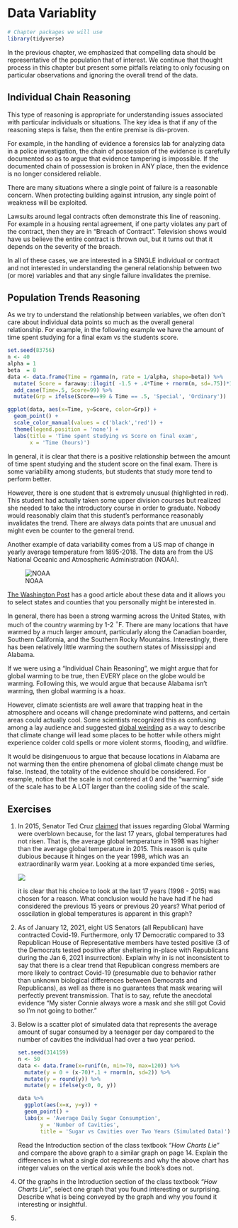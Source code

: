 # Data Variablity

```r
# Chapter packages we will use
library(tidyverse)
```


In the previous chapter, we emphasized that compelling data should be representative
of the population that of interest. We continue that thought process in this chapter
but present some pitfalls relating to only focusing on particular observations
and ignoring the overall trend of the data.


## Individual Chain Reasoning

This type of reasoning is appropriate for understanding issues associated with
particular individuals or situations. The key idea is that if any of the reasoning
steps is false, then the entire premise is dis-proven.

For example, in the handling of evidence a forensics lab for analyzing data in a
police investigation, the chain of possession of the evidence is carefully documented 
so as to argue that evidence tampering is impossible. If the documented chain
of possession is broken in ANY place, then the evidence is no longer considered
reliable.

There are many situations where a single point of failure is a reasonable concern.
When protecting building against intrusion, any single point of weakness will be
exploited.

Lawsuits around legal contracts often demonstrate this line of reasoning. For
example in a housing rental agreement, if one party violates any part of the 
contract, then they are in "Breach of Contract". Television shows would have
us believe the entire contract is thrown out, but it turns out that it depends 
on the severity of the breach.

In all of these cases, we are interested in a SINGLE individual or contract and
not interested in understanding the general relationship between two (or more) 
variables and that any single failure invalidates the premise.


## Population Trends Reasoning

As we try to understand the relationship between variables, we often don't
care about individual data points so much as the overall general relationship.
For example, in the following example we have the amount of time spent studying
for a final exam vs the students score.

```r
set.seed(83756)
n <- 40
alpha = 1
beta  = 8
data <- data.frame(Time = rgamma(n, rate = 1/alpha, shape=beta)) %>%
  mutate( Score = faraway::ilogit( -1.5 + .4*Time + rnorm(n, sd=.75))*100 ) %>%
  add_case(Time=.5, Score=99) %>%
  mutate(Grp = ifelse(Score==99 & Time == .5, 'Special', 'Ordinary'))

ggplot(data, aes(x=Time, y=Score, color=Grp)) +
  geom_point() +
  scale_color_manual(values = c('black','red')) +
  theme(legend.position = 'none') +
  labs(title = 'Time spent studying vs Score on final exam', 
       x = 'Time (hours)')
```

In general, it is clear that there is a positive relationship between the amount
of time spent studying and the student score on the final exam. There is some
variability among students, but students that study more tend to perform better.

However, there is one student that is extremely unusual (highlighted in red). This
student had actually taken some upper division courses but realized she needed to
take the introductory course in order to graduate. Nobody would reasonably claim
that this student's performance reasonably invalidates the trend. There are always
data points that are unusual and might even be counter to the general trend.


Another example of data variability comes from a US map of change in yearly average
temperature from 1895-2018. The data are from the US National Oceanic and Atmospheric
Administration (NOAA). 

![NOAA](Images/US_Temperature_Change_1895_2018.png)


[The Washington Post](https://www.washingtonpost.com/graphics/2019/national/climate-environment/climate-change-america/)
has a good article about these data and it allows you to select states and counties
that you personally might be interested in.

In general, there has been a strong warming across the United States, with much
of the country warming by 1-2 $^\circ$F. There are many locations that have warmed
by a much larger amount, particularly along the Canadian boarder, Southern California,
and the Southern Rocky Mountains. Interestingly, there has been relatively little
warming the southern states of Mississippi and Alabama.

If we were using a "Individual Chain Reasoning", we might argue that for global
warming to be true, then EVERY place on the globe would be warming. Following this,
we would argue that because Alabama isn't warming, then global warming is a hoax.

However, climate scientists are well aware that trapping heat in the atmosphere
and oceans will change predominate wind patterns, and certain areas could actually
cool. Some scientists recognized this as confusing among a lay audience and
suggested 
[global weirding](https://www.nytimes.com/2007/12/02/opinion/02friedman.html?_r=1)
as a way to describe that climate change will lead some places to be hotter while
others might experience colder cold spells or more violent storms, flooding, and
wildfire.

It would be disingenuous to argue that because locations in Alabama are not warming
then the entire phenomena of global climate change must be false. Instead, the totality
of the evidence should be considered. For example, notice that the scale is not
centered at 0 and the "warming" side of the scale has to be A LOT larger than
the cooling side of the scale. 

## Exercises

1.  In 2015, Senator Ted Cruz 
    [claimed](https://www.washingtonpost.com/news/energy-environment/wp/2015/03/24/ted-cruz-says-satellite-data-show-the-globe-isnt-warming-this-satellite-scientist-feels-otherwise/) 
    that issues regarding Global Warming were
    overblown because, for the last 17 years, global temperatures had not risen.
    That is, the average global temperature in 1998 was higher than the average
    global temperature in 2015.
    This reason is quite dubious because it hinges on the year 1998, which was
    an extraordinarily warm year. Looking at a more expanded time series, 

    ![](Images/Ted_Cruz_Cherry_Picking.png)
    
    it is clear that his choice to look
    at the last 17 years (1998 - 2015) was chosen for a reason. What conclusion
    would he have had if he had considered the previous 15 years or previous 20 years?
    What period of osscilation in global temperatures is apparent in this graph?
    
2.  As of January 12, 2021, eight US Senators (all Republican) have contracted Covid-19.
    Furthermore, only 17 Democratic compared to 33 Republican House of Representative
    members have tested positive (3 of the Democrats tested positive after sheltering
    in-place with Republicans during the Jan 6, 2021 insurrection). Explain why in is not
    inconsistent to say that there is a clear trend that Republican congress members 
    are more likely to contract Covid-19 (presumable due to behavior rather than
    unknown biological differences between Democrats and Republicans), as well as
    there is no guarantees that mask wearing will perfectly prevent transmission.
    That is to say, refute the anecdotal evidence "My sister Connie always wore
    a mask and she still got Covid so I'm not going to bother."


3.  Below is a scatter plot of simulated data that represents the average amount
    of sugar consumed by a teenager per day compared to the number of cavities
    the individual had over a two year period.
    ```r
    set.seed(314159)
    n <- 50
    data <- data.frame(x=runif(n, min=70, max=120)) %>%
      mutate(y = 0 + (x-70)*.1 + rnorm(n, sd=2)) %>%
      mutate(y = round(y)) %>%
      mutate(y = ifelse(y<0, 0, y))
    
    data %>%
      ggplot(aes(x=x, y=y)) +
      geom_point() +
      labs(x = 'Average Daily Sugar Consumption',
           y = 'Number of Cavities',
           title = 'Sugar vs Cavities over Two Years (Simulated Data)')
```
    Read the Introduction section of the class textbook *"How Charts Lie"* and compare the
    above graph to a similar graph on page 14. Explain the differences in what a single
    dot represents and why the above chart has integer values on the vertical axis while
    the book's does not.

4.  Of the graphs in the Introduction section of the class textbook *"How Charts Lie"*,
    select one graph that you found interesting or surprising. Describe what is 
    being conveyed by the graph and why you found it interesting or insightful.

5.  

